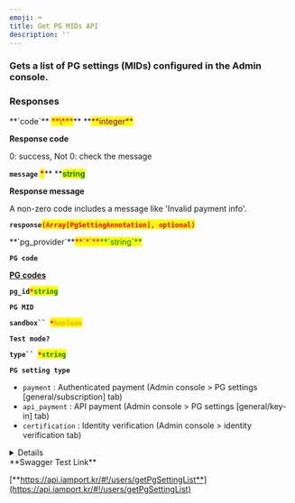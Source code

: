 ```yaml
---
emoji: ⌨
title: Get PG MIDs API
description: ''
---
```





### Gets a list of PG settings (MIDs) configured in the Admin console.

<Swagger method="get" path="/users/pg" baseUrl="https://api.iamport.kr" summary="Gets a list of PG settings (MIDs) configured in the Admin console.">
<SwaggerDescription>


</SwaggerDescription>

### Responses

<SwaggerResponse status="200: OK" description="Success">
<Tabs>
<Tab title="MultiplePgSettingResponse">
**`code`** <mark style="color:red;">**\***</mark>** **<mark style="color:purple;">**integer**</mark>

**Response code**

0: success, Not 0: check the message



**`message`** <mark style="color:red;">**\***</mark>** **<mark style="color:green;">**string**</mark>

**Response message**

A non-zero code includes a message like 'Invalid payment info'.



**`response`**<mark style="color:red;">**`(Array[PgSettingAnnotation], optional)`**</mark>

</Tab>
</Tabs>

<Tabs>
<Tab title="PgSettingAnnotation">
**`pg_provider`**<mark style="color:red;">**`*`**</mark><mark style="color:green;">**`string`**</mark>

**`PG code`**

[**PG codes**](../../../tips/pg-codes.md)



**`pg_id`**<mark style="color:red;">**`*`**</mark><mark style="color:green;">**`string`**</mark>

**`PG MID`**



**`sandbox`` `**<mark style="color:red;">**`*`**</mark><mark style="color:orange;">**`boolean`**</mark>

**`Test mode?`**



**`type`` `**<mark style="color:red;">**`*`**</mark><mark style="color:green;">**`string`**</mark>

**`PG setting type`**

* `payment` : Authenticated payment (Admin console > PG settings \[general/subscription] tab) 
* `api_payment` : API payment (Admin console > PG settings \[general/key-in] tab)
* `certification` : Identity verification (Admin console > identity verification tab)

</Tab>
</Tabs>

</SwaggerResponse>

</Swagger>

<Details>
<p slot="summary">Response Model Schema</p>

```json
{
  "code": 0,
  "message": "string",
  "response": [
    {
      "pg_provider": "string",
      "pg_id": "string",
      "sandbox": true,
      "type": "payment"
    }
  ]
}
```

</Details>

<Hint style="success">
**Swagger Test Link**

[**https://api.iamport.kr/#!/users/getPgSettingList**](https://api.iamport.kr/#!/users/getPgSettingList)

</Hint>
